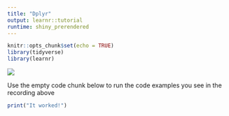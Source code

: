 ```yaml
---
title: "Dplyr"
output: learnr::tutorial
runtime: shiny_prerendered
---
```


```r
knitr::opts_chunk$set(echo = TRUE)
library(tidyverse)
library(learnr)
```

![](https://www.youtube.com/watch?v=RAFlQ0hv-Y4&t=3091s)

Use the empty code chunk below to run the code examples you see in the recording above

```r
print("It worked!")
```
